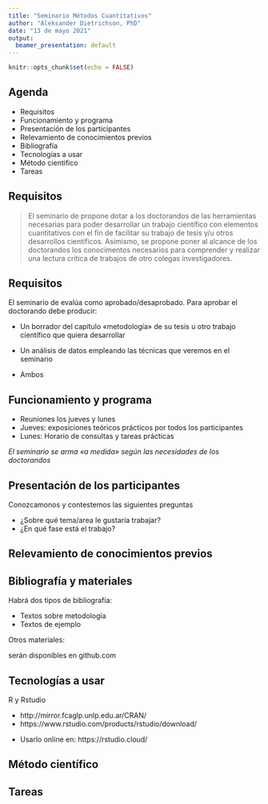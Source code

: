 ```yaml
---
title: "Seminario Métodos Cuantitativos"
author: "Aleksander Dietrichson, PhD"
date: "13 de mayo 2021"
output:
  beamer_presentation: default
---
```


```r
knitr::opts_chunk$set(echo = FALSE)
```

## Agenda


- Requisitos
- Funcionamiento y programa
- Presentación de los participantes
- Relevamiento de conocimientos previos
- Bibliografía
- Tecnologías a usar
- Método cientifico
- Tareas

## Requisitos


>El seminario de propone dotar a los doctorandos de las herramientas necesarias para poder desarrollar un trabajo científico con elementos cuantitativos con el fin de facilitar su trabajo de tesis y/u otros desarrollos científicos. Asimismo, se propone poner al alcance de los doctorandos los conocimentos necesarios para comprender y realizar una lectura crítica de trabajos de otro colegas investigadores.

## Requisitos

El seminario de evalúa como aprobado/desaprobado. Para aprobar el doctorando debe producir:

- Un borrador del capítulo «metodología» de su tesis u otro trabajo científico que quiera desarrollar

\center{O} 

- Un análisis de datos empleando las técnicas que veremos en el seminario

\center{O} 

- Ambos

## Funcionamiento y programa

 - Reuniones los jueves y lunes
 - Jueves: exposiciones teóricos prácticos por todos los participantes
 - Lunes: Horario de consultas y tareas prácticas

*El seminario se arma «a medida» según las necesidades de los doctorandos*

## Presentación de los participantes

Conozcamonos y contestemos las siguientes preguntas

- ¿Sobre qué tema/area le gustaría trabajar?
- ¿En qué fase está el trabajo?

## Relevamiento de conocimientos previos



## Bibliografía y materiales

Habrá dos tipos de bibliografía:

- Textos sobre metodología
- Textos de ejemplo

Otros materiales:

serán disponibles en github.com


## Tecnologías a usar

R y Rstudio 

- http://mirror.fcaglp.unlp.edu.ar/CRAN/
- https://www.rstudio.com/products/rstudio/download/

\center{O} 

- Usarlo online en:
  https://rstudio.cloud/

## Método científico

## Tareas
